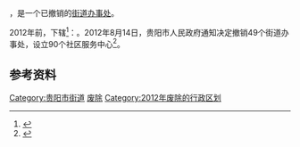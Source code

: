 {{中国乡级行政区|52/01/03/014/000}}
'''{{PAGENAMEBASE}}'''，是{{PRC admin/fullname|52/01/03}}一个已撤销的[[街道办事处|街道办事处]]。

2012年前，下辖<ref>{{PRC admin/ref sgc|52/01/03/014/000}}</ref>：{{PRC admin/children|52/01/03/014/000}}。2012年8月14日，贵阳市人民政府通知决定撤销49个街道办事处，设立90个社区服务中心<ref>{{Cite web |url=http://www.gygov.gov.cn/art/2012/8/14/art_18583_411039.html |title=贵阳市人民政府关于撤销四十九个街道办事处设立九十个社区服务中心的通知（筑府发〔2012〕58号） |accessdate=2017-09-06 |archive-date=2017-09-07 |archive-url=https://web.archive.org/web/20170907041232/http://www.gygov.gov.cn/art/2012/8/14/art_18583_411039.html |dead-url=yes }}</ref>。

== 参考资料 ==

{{reflist}}

{{贵州行政区划小作品}}
[[Category:贵阳市街道|Category:贵阳市街道]]
[[Category:云岩区行政区划|废除]]
[[Category:2012年废除的行政区划|Category:2012年废除的行政区划]]